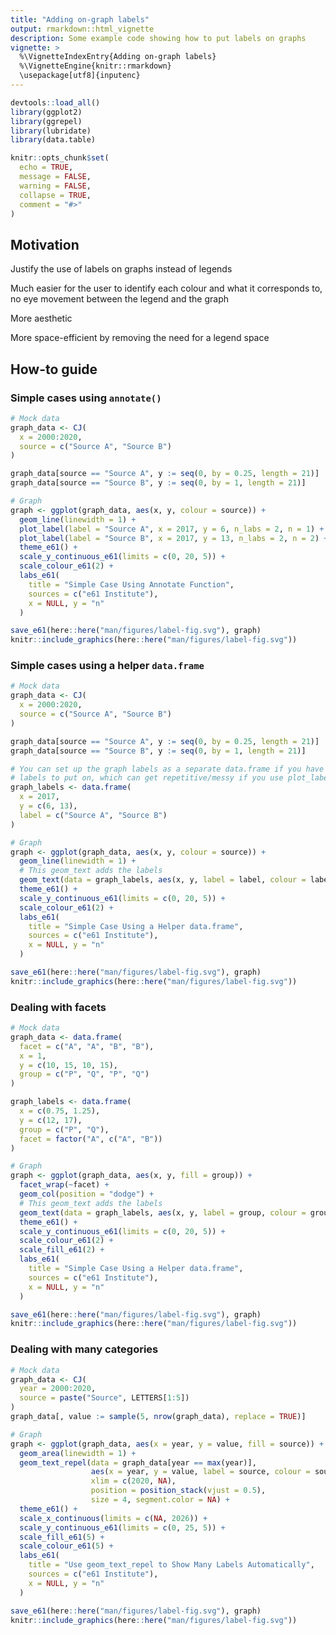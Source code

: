 ```yaml
---
title: "Adding on-graph labels"
output: rmarkdown::html_vignette
description: Some example code showing how to put labels on graphs
vignette: >
  %\VignetteIndexEntry{Adding on-graph labels}
  %\VignetteEngine{knitr::rmarkdown}
  \usepackage[utf8]{inputenc}
---
```


```r
devtools::load_all()
library(ggplot2)
library(ggrepel)
library(lubridate)
library(data.table)

knitr::opts_chunk$set(
  echo = TRUE,
  message = FALSE,
  warning = FALSE,
  collapse = TRUE,
  comment = "#>"
)
```

## Motivation

Justify the use of labels on graphs instead of legends

Much easier for the user to identify each colour and what it corresponds to, no eye movement between the legend and the graph

More aesthetic

More space-efficient by removing the need for a legend space

## How-to guide

### Simple cases using `annotate()`

```r
# Mock data
graph_data <- CJ(
  x = 2000:2020,
  source = c("Source A", "Source B")
)

graph_data[source == "Source A", y := seq(0, by = 0.25, length = 21)]
graph_data[source == "Source B", y := seq(0, by = 1, length = 21)]

# Graph
graph <- ggplot(graph_data, aes(x, y, colour = source)) +
  geom_line(linewidth = 1) +
  plot_label(label = "Source A", x = 2017, y = 6, n_labs = 2, n = 1) +
  plot_label(label = "Source B", x = 2017, y = 13, n_labs = 2, n = 2) +
  theme_e61() +
  scale_y_continuous_e61(limits = c(0, 20, 5)) +
  scale_colour_e61(2) +
  labs_e61(
    title = "Simple Case Using Annotate Function",
    sources = c("e61 Institute"),
    x = NULL, y = "n"
  )

save_e61(here::here("man/figures/label-fig.svg"), graph)
knitr::include_graphics(here::here("man/figures/label-fig.svg"))

```

### Simple cases using a helper `data.frame`

```r
# Mock data
graph_data <- CJ(
  x = 2000:2020,
  source = c("Source A", "Source B")
)

graph_data[source == "Source A", y := seq(0, by = 0.25, length = 21)]
graph_data[source == "Source B", y := seq(0, by = 1, length = 21)]

# You can set up the graph labels as a separate data.frame if you have a lot of
# labels to put on, which can get repetitive/messy if you use plot_label
graph_labels <- data.frame(
  x = 2017,
  y = c(6, 13),
  label = c("Source A", "Source B")
)

# Graph
graph <- ggplot(graph_data, aes(x, y, colour = source)) +
  geom_line(linewidth = 1) +
  # This geom_text adds the labels
  geom_text(data = graph_labels, aes(x, y, label = label, colour = label)) +
  theme_e61() +
  scale_y_continuous_e61(limits = c(0, 20, 5)) +
  scale_colour_e61(2) +
  labs_e61(
    title = "Simple Case Using a Helper data.frame",
    sources = c("e61 Institute"),
    x = NULL, y = "n"
  )

save_e61(here::here("man/figures/label-fig.svg"), graph)
knitr::include_graphics(here::here("man/figures/label-fig.svg"))

```

### Dealing with facets

```r
# Mock data
graph_data <- data.frame(
  facet = c("A", "A", "B", "B"),
  x = 1,
  y = c(10, 15, 10, 15),
  group = c("P", "Q", "P", "Q")
)

graph_labels <- data.frame(
  x = c(0.75, 1.25),
  y = c(12, 17),
  group = c("P", "Q"),
  facet = factor("A", c("A", "B"))
)

# Graph
graph <- ggplot(graph_data, aes(x, y, fill = group)) +
  facet_wrap(~facet) +
  geom_col(position = "dodge") +
  # This geom_text adds the labels
  geom_text(data = graph_labels, aes(x, y, label = group, colour = group)) +
  theme_e61() +
  scale_y_continuous_e61(limits = c(0, 20, 5)) +
  scale_colour_e61(2) +
  scale_fill_e61(2) +
  labs_e61(
    title = "Simple Case Using a Helper data.frame",
    sources = c("e61 Institute"),
    x = NULL, y = "n"
  )

save_e61(here::here("man/figures/label-fig.svg"), graph)
knitr::include_graphics(here::here("man/figures/label-fig.svg"))

```

### Dealing with many categories

```r
# Mock data
graph_data <- CJ(
  year = 2000:2020,
  source = paste("Source", LETTERS[1:5])
)
graph_data[, value := sample(5, nrow(graph_data), replace = TRUE)]

# Graph
graph <- ggplot(graph_data, aes(x = year, y = value, fill = source)) +
  geom_area(linewidth = 1) +
  geom_text_repel(data = graph_data[year == max(year)],
                  aes(x = year, y = value, label = source, colour = source),
                  xlim = c(2020, NA),
                  position = position_stack(vjust = 0.5),
                  size = 4, segment.color = NA) +
  theme_e61() +
  scale_x_continuous(limits = c(NA, 2026)) +
  scale_y_continuous_e61(limits = c(0, 25, 5)) +
  scale_fill_e61(5) +
  scale_colour_e61(5) +
  labs_e61(
    title = "Use geom_text_repel to Show Many Labels Automatically",
    sources = c("e61 Institute"),
    x = NULL, y = "n"
  )

save_e61(here::here("man/figures/label-fig.svg"), graph)
knitr::include_graphics(here::here("man/figures/label-fig.svg"))

```
